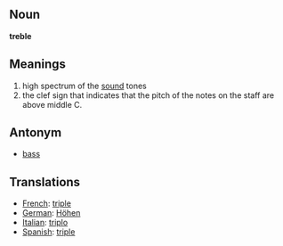 ==Noun==
'''treble'''<br>

==Meanings==

#high spectrum of the [[sound]] tones
#the clef sign that indicates that the pitch of the notes on the staff are above middle C.

==Antonym==

*[[bass]]

== Translations ==

*[[French]]: [[triple]]
*[[German]]: [[Höhen]]
*[[Italian]]: [[triplo]]
*[[Spanish]]: [[triple]]